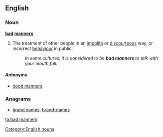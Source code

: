 ==English==

===Noun===
'''[[bad]] [[manners]]''' {{pluralonly}}

# The treatment of other people in an [[impolite]] or [[discourteous]] way, or incorrect [[behaviour]] in public.
#:''In some cultures, it is considered to be '''bad manners''' to talk with your mouth full.''

====Antonyms====
*[[good manners]]

===Anagrams===
* [[brand names#English|brand names]], [[brand-names#English|brand-names]]

[[Category:English nouns]]

[[ta:bad manners]]
